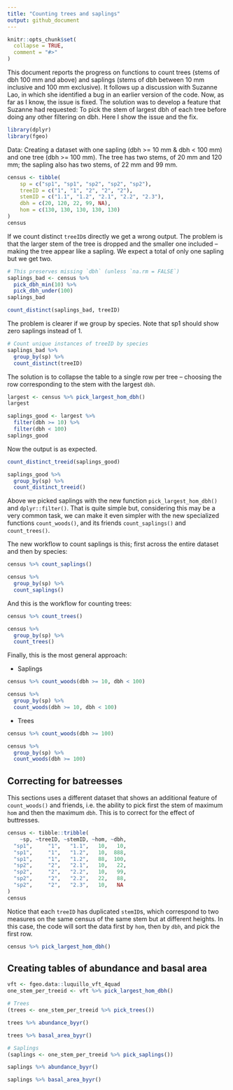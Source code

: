 ```yaml
---
title: "Counting trees and saplings"
output: github_document
---
```


```r
knitr::opts_chunk$set(
  collapse = TRUE,
  comment = "#>"
)
```

This document reports the progress on functions to count trees (stems of dbh 100 mm and above) and saplings (stems of dbh between 10 mm inclusive and 100 mm exclusive). It follows up a discussion with Suzanne Lao, in which she identified a bug in an earlier version of the code. Now, as far as I know, the issue is fixed. The solution was to develop a feature that Suzanne had requested: To pick the stem of largest dbh of each tree before doing any other filtering on dbh. Here I show the issue and the fix.

```r
library(dplyr)
library(fgeo)
```

Data: Creating a dataset with one sapling (dbh >= 10 mm & dbh < 100 mm) and one tree (dbh >= 100 mm). The tree has two stems, of 20 mm and 120 mm; the sapling also has two stems, of 22 mm and 99 mm. 

```r
census <- tibble(
    sp = c("sp1", "sp1", "sp2", "sp2", "sp2"),
    treeID = c("1", "1", "2", "2", "2"),
    stemID = c("1.1", "1.2", "2.1", "2.2", "2.3"),
    dbh = c(20, 120, 22, 99, NA),
    hom = c(130, 130, 130, 130, 130)
)
census
```

If we count distinct `treeID`s directly we get a wrong output. The problem is that the larger stem of the tree is dropped and the smaller one included -- making the tree appear like a sapling. We expect a total of only one sapling but we get two.

```r
# This preserves missing `dbh` (unless `na.rm = FALSE`)
saplings_bad <- census %>% 
  pick_dbh_min(10) %>% 
  pick_dbh_under(100)
saplings_bad

count_distinct(saplings_bad, treeID)
```

The problem is clearer if we group by species. Note that sp1 should show zero saplings instead of 1.

```r
# Count unique instances of treeID by species
saplings_bad %>% 
  group_by(sp) %>% 
  count_distinct(treeID)
```

The solution is to collapse the table to a single row per tree -- choosing the row corresponding to the stem with the largest `dbh`.

```r
largest <- census %>% pick_largest_hom_dbh()
largest

saplings_good <- largest %>% 
  filter(dbh >= 10) %>% 
  filter(dbh < 100)
saplings_good
```

Now the output is as expected.

```r
count_distinct_treeid(saplings_good)

saplings_good %>% 
  group_by(sp) %>% 
  count_distinct_treeid()
```

Above we picked saplings with the new function `pick_largest_hom_dbh()` and `dplyr::filter()`. That is quite simple but, considering this may be a very common task, we can make it even simpler with the new specialized functions `count_woods()`, and its friends `count_saplings()` and `count_trees()`.

The new workflow to count saplings is this; first across the entire dataset and then by species:

```r
census %>% count_saplings()

census %>% 
  group_by(sp) %>% 
  count_saplings()
```

And this is the workflow for counting trees:

```r
census %>% count_trees()

census %>% 
  group_by(sp) %>% 
  count_trees()
```

Finally, this is the most general approach:

* Saplings

```r
census %>% count_woods(dbh >= 10, dbh < 100)

census %>%
  group_by(sp) %>%
  count_woods(dbh >= 10, dbh < 100)
```

* Trees

```r
census %>% count_woods(dbh >= 100)

census %>% 
  group_by(sp) %>%
  count_woods(dbh >= 100)
```

## Correcting for batreesses

This sections uses a different dataset that shows an additional feature of `count_woods()` and friends, i.e. the ability to pick first the stem of maximum `hom` and then the maximum `dbh`. This is to correct for the effect of buttresses.

```r
census <- tibble::tribble(
    ~sp, ~treeID, ~stemID, ~hom, ~dbh,
  "sp1",     "1",   "1.1",   10,   10,
  "sp1",     "1",   "1.2",   10,  888,
  "sp1",     "1",   "1.2",   88,  100,
  "sp2",     "2",   "2.1",   10,   22,
  "sp2",     "2",   "2.2",   10,   99,
  "sp2",     "2",   "2.2",   22,   88,
  "sp2",     "2",   "2.3",   10,   NA
)
census
```

Notice that each `treeID` has duplicated `stemID`s, which correspond to two measures on the same census of the same stem but at different heights. In this case, the code will sort the data first by `hom`, then by `dbh`, and pick the first row.

```r
census %>% pick_largest_hom_dbh()
```

## Creating tables of abundance and basal area

```r
vft <- fgeo.data::luquillo_vft_4quad
one_stem_per_treeid <- vft %>% pick_largest_hom_dbh()

# Trees
(trees <- one_stem_per_treeid %>% pick_trees())

trees %>% abundance_byyr()

trees %>% basal_area_byyr()

# Saplings
(saplings <- one_stem_per_treeid %>% pick_saplings())

saplings %>% abundance_byyr()

saplings %>% basal_area_byyr()
```

